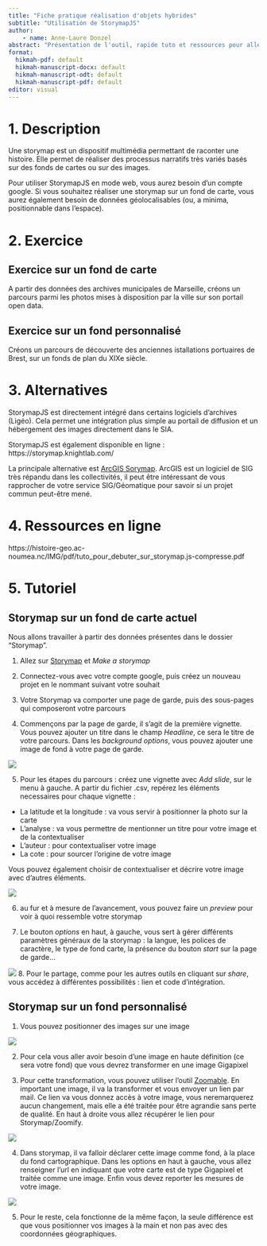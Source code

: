 ---
title: "Fiche pratique réalisation d'objets hybrides"
subtitle: "Utilisation de StorymapJS"
author:
    - name: Anne-Laure Donzel
abstract: "Présentation de l'outil, rapide tuto et ressources pour aller plus loin"
format:
  hikmah-pdf: default
  hikmah-manuscript-docx: default
  hikmah-manuscript-odt: default
  hikmah-manuscript-pdf: default
editor: visual
---

# 1. Description

Une storymap est un dispositif multimédia permettant de raconter une histoire. Elle permet de réaliser des processus narratifs très variés basés sur des fonds de cartes ou sur des images.

Pour utiliser StorymapJS en mode web, vous aurez besoin d'un compte google. Si vous souhaitez réaliser une storymap sur un fond de carte, vous aurez également besoin de données géolocalisables (ou, a minima, positionnable dans l'espace).

# 2. Exercice

## Exercice sur un fond de carte

A partir des données des archives municipales de Marseille, créons un parcours parmi les photos mises à disposition par la ville sur son portail open data.

## Exercice sur un fond personnalisé

Créons un parcours de découverte des anciennes istallations portuaires de Brest, sur un fonds de plan du XIXe siècle.

# 3. Alternatives

StorymapJS est directement intégré dans certains logiciels d'archives (Ligéo). Cela permet une intégration plus simple au portail de diffusion et un hébergement des images directement dans le SIA.

StorymapJS est également disponible en ligne : https://storymap.knightlab.com/

La principale alternative est [ArcGIS Sorymap](https://www.esrifrance.fr/produits/arcgis-storymaps.aspx). ArcGIS est un logiciel de SIG très répandu dans les collectivités, il peut être intéressant de vous rapprocher de votre service SIG/Géomatique pour savoir si un projet commun peut-être mené.

# 4. Ressources en ligne

https://histoire-geo.ac-noumea.nc/IMG/pdf/tuto_pour_debuter_sur_storymap.js-compresse.pdf

# 5. Tutoriel

## Storymap sur un fond de carte actuel

Nous allons travailler à partir des données présentes dans le dossier "Storymap".

1. Allez sur [Storymap](https://storymap.knightlab.com/) et *Make a storymap*

2. Connectez-vous avec votre compte google, puis créez un nouveau projet en le nommant suivant votre souhait

3. Votre Storymap va comporter une page de garde, puis des sous-pages qui composeront votre parcours

4. Commençons par la page de garde, il s'agit de la première vignette. Vous pouvez ajouter un titre dans le champ *Headline*, ce sera le titre de votre parcours. Dans les *background options*, vous pouvez ajouter une image de fond à votre page de garde.

![](img/storymap02.png)

5. Pour les étapes du parcours : créez une vignette avec *Add slide*, sur le menu à gauche. 
A partir du fichier .csv, repérez les éléments necessaires pour chaque vignette :

* La latitude et la longitude : va vous servir à positionner la photo sur la carte
* L'analyse : va vous permettre de mentionner un titre pour votre image et de la contextualiser
* L'auteur : pour contextualiser votre image
* La cote : pour sourcer l'origine de votre image

Vous pouvez également choisir de contextualiser et décrire votre image avec d'autres éléments.

![](img/storymap04.png)

6. au fur et à mesure de l'avancement, vous pouvez faire un *preview* pour voir à quoi ressemble votre storymap

7. Le bouton *options* en haut, à gauche, vous sert à gérer différents paramètres généraux de la storymap : la langue, les polices de caractère, le type de fond carte, la présence du bouton *start* sur la page de garde...

![](img/storymap05.png)
8. Pour le partage, comme pour les autres outils en cliquant sur *share*, vous accédez à différentes possibilités : lien et code d'intégration.

## Storymap sur un fond personnalisé

1. Vous pouvez positionner des images sur une image

![](img/storymap06.png)

2. Pour cela vous aller avoir besoin d'une image en haute définition (ce sera votre fond) que vous devrez transformer en une image Gigapixel

3. Pour cette transformation, vous pouvez utiliser l'outil [Zoomable](https://srv2.zoomable.ca/upload_new.php). En important une image, il va la transformer et vous envoyer un lien par mail. Ce lien va vous donnez accès à votre image, vous neremarquerez aucun changement, mais elle a été traitée pour être agrandie sans perte de qualité. En haut à droite vous allez récupérer le lien pour Storymap/Zoomify.

![](img/storymap07.png)

4. Dans storymap, il va falloir déclarer cette image comme fond, à la place du fond cartographique.
Dans les options en haut à gauche, vous allez renseigner l'url en indiquant que votre carte est de type Gigapixel et traitée comme une image. Enfin vous devez reporter les mesures de votre image.

![](img/storymap08.png)

5. Pour le reste, cela fonctionne de la même façon, la seule différence est que vous positionner vos images à la main et non pas avec des coordonnées géographiques.